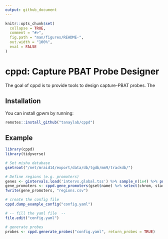 ```yaml
---
output: github_document
---
```


```r
knitr::opts_chunk$set(
  collapse = TRUE,
  comment = "#>",
  fig.path = "man/figures/README-",
  out.width = "100%",
  eval = FALSE
)
```

# cppd: Capture PBAT Probe Designer

<!-- badges: start -->
<!-- badges: end -->

The goal of cppd is to provide tools to design capture-PBAT probes. The

## Installation

You can install gpwm by running:

```r
remotes::install_github("tanaylab/cppd")
```

## Example

```r
library(cppd)
library(tidyverse)

# Set misha database
gsetroot("/net/mraid14/export/data/db/tgdb/mm9/trackdb/")

# Define regions (e.g. promoters)
genes <- gintervals.load('intervs.global.tss') %>% sample_n(1e4) %>% pull(geneSymbol)
gene_promoters <- cppd.gene_promoters(gset$name) %>% select(chrom, start, end, strand, gene=geneSymbol)
fwrite(gene_promoters, "regions.csv")

# create the config file
cppd.dump_example_config("config.yaml")

# -- fill the yaml file  --
file.edit("config.yaml")

# generate probes
probes <- cppd.generate_probes("config.yaml", return_probes = TRUE)
```

